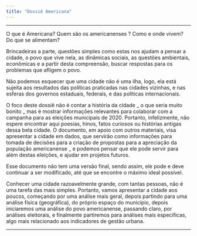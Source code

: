 ```yaml
---
title: "Dossiê Americana"
---
```


---

O que é Americana? Quem são os americanenses ? Como e onde vivem? Do que se alimentam?

Brincadeiras a parte, questões simples como estas nos ajudam a pensar a cidade, o povo que vive nela, as dinâmicas sociais, as questões ambientais, econômicas e  a partir desta compreensão, buscar respostas para os problemas que afligem o povo.

Não podemos esquecer que uma cidade não é uma ilha, logo, ela está sujeita aos resultados das políticas praticadas nas cidades vizinhas, e nas esferas dos governos estaduais, federais, e das políticas internacionais.

O foco deste dossiê não é contar a história da cidade _ o que seria muito bonito _ mas é mostrar informações relevantes para colaborar com a campanha para as eleições municipais de 2020. Portanto, infelizmente, não espere encontrar aqui poesias, hinos, fatos curiosos ou histórias antigas dessa bela cidade. O documento, em apoio com outros materiais, visa apresentar a cidade em dados, que servirão como informações para tomada de decisões para a criação de propostas para a apreciação da população americanense _ e podemos pensar que ele pode servir para além destas eleições, e ajudar em projetos futuros.

Esse documento não tem uma versão final, sendo assim, ele pode e deve continuar a ser modificado, até que se encontre o máximo ideal possível.

Conhecer uma cidade razoavelmente grande, com tantas pessoas, não é uma tarefa das mais simples. Portanto, vamos apresentar a cidade aos poucos, começando por uma análise mais geral, depois partindo para uma análise física (geográfica), do próprio espaço do município, depois iniciaremos uma análise do povo americanense, passando claro, por análises eleitorais, e finalmente partiremos para análises mais específicas, algo mais relacionado aos indicadores de gestão urbana.

---

